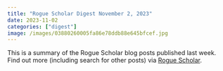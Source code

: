 ```yaml
---
title: "Rogue Scholar Digest November 2, 2023"
date: 2023-11-02
categories: ["digest"]
image: /images/03880260005fa86e78ddb88e645bfcef.jpg
---
```


This is a summary of the Rogue Scholar blog posts published last week. Find out more (including search for other posts) via [Rogue Scholar](https://rogue-scholar.org).

